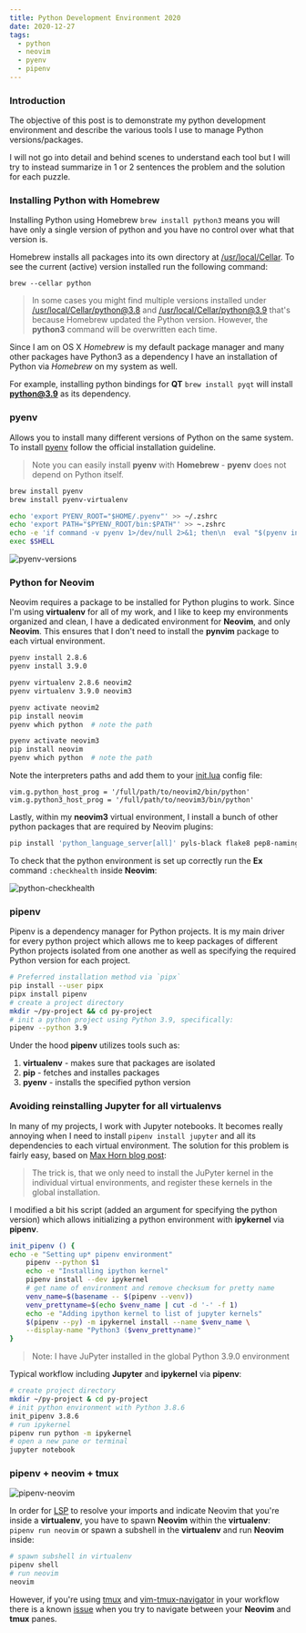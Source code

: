 ```yaml
---
title: Python Development Environment 2020
date: 2020-12-27
tags:
  - python
  - neovim
  - pyenv
  - pipenv
---
```


### Introduction

The objective of this post is to demonstrate my python development
environment and describe the various tools I use to manage Python
versions/packages.

I will not go into detail and behind scenes to understand each tool but I will
try to instead summarize in 1 or 2 sentences the problem and the solution for
each puzzle.

### Installing Python with Homebrew

Installing Python using Homebrew `brew install python3` means you will have
only a single version of python and you have no control over what that version is.

Homebrew installs all packages into its own directory at [/usr/local/Cellar]().
To see the current (active) version installed run the following command:

`brew --cellar python`

> In some cases you might find multiple versions installed under
> [/usr/local/Cellar/python@3.8]() and [/usr/local/Cellar/python@3.9]() that's
> because Homebrew updated the Python version. However, the **python3** command
> will be overwritten each time.

Since I am on OS X _Homebrew_ is my default package manager and many other packages
have Python3 as a dependency I have an installation of Python via _Homebrew_ on
my system as well.

For example, installing python bindings for **QT** `brew install pyqt` will install **python@3.9** as its dependency.

### pyenv

Allows you to install many different versions of Python on the same system.
To install [pyenv](https://github.com/pyenv/pyenv) follow the official
installation guideline.

> Note you can easily install **pyenv** with **Homebrew** - **pyenv** does not depend on Python itself.

```bash
brew install pyenv
brew install pyenv-virtualenv

echo 'export PYENV_ROOT="$HOME/.pyenv"' >> ~/.zshrc
echo 'export PATH="$PYENV_ROOT/bin:$PATH"' >> ~.zshrc
echo -e 'if command -v pyenv 1>/dev/null 2>&1; then\n  eval "$(pyenv init -)"\nfi' >> ~/.zshrc
exec $SHELL
```

![pyenv-versions](./pyenv-versions.png)

### Python for Neovim

Neovim requires a package to be installed for Python plugins to work.
Since I'm using **virtualenv** for all of my work, and I like to keep my environments
organized and clean, I have a dedicated environment for **Neovim**, and only **Neovim**. This ensures
that I don't need to install the **pynvim** package to each virtual environment.

```bash
pyenv install 2.8.6
pyenv install 3.9.0

pyenv virtualenv 2.8.6 neovim2
pyenv virtualenv 3.9.0 neovim3

pyenv activate neovim2
pip install neovim
pyenv which python  # note the path

pyenv activate neovim3
pip install neovim
pyenv which python  # note the path
```

Note the interpreters paths and add them to your [init.lua](https://github.com/richban/.dotfiles/blob/master/dotfiles/config/nvim/init.lua) config file:

```
vim.g.python_host_prog = '/full/path/to/neovim2/bin/python'
vim.g.python3_host_prog = '/full/path/to/neovim3/bin/python'
```

Lastly, within my **neovim3** virtual environment, I install a bunch of other python
packages that are required by Neovim plugins:

```bash
pip install 'python_language_server[all]' pyls-black flake8 pep8-naming jupyter_qtconsole_colorschemes
```

To check that the python environment is set up correctly run the **Ex** command `:checkhealth` inside **Neovim**:

![python-checkhealth](./python-checkhealth.png)

### pipenv

Pipenv is a dependency manager for Python projects. It is my main driver for every python project which allows me to keep packages of different Python projects isolated from one another as well as specifying the required Python version for each project.

```bash
# Preferred installation method via `pipx`
pip install --user pipx
pipx install pipenv
# create a project directory
mkdir ~/py-project && cd py-project
# init a python project using Python 3.9, specifically:
pipenv --python 3.9
```

Under the hood **pipenv** utilizes tools such as:

1. **virtualenv** - makes sure that packages are isolated
2. **pip** - fetches and installes packages
3. **pyenv** - installs the specified python version

### Avoiding reinstalling Jupyter for all virtualenvs

In many of my projects, I work with Jupyter notebooks. It becomes really annoying when I need to install `pipenv install jupyter` and all its dependencies to each virtual environment.
The solution for this problem is fairly easy, based on [Max Horn blog post](https://expectationmax.github.io/2018/Neovim-pipenv-based-development-environment/):

> The trick is, that we only need to install the JuPyter kernel in the individual virtual environments, and register these kernels in the global installation.

I modified a bit his script (added an argument for specifying the python version) which allows initializing a python environment with **ipykernel** via **pipenv**.

```bash
init_pipenv () {
echo -e "Setting up* pipenv environment"
    pipenv --python $1
    echo -e "Installing ipython kernel"
    pipenv install --dev ipykernel
    # get name of environment and remove checksum for pretty name
    venv_name=$(basename -- $(pipenv --venv))
    venv_prettyname=$(echo $venv_name | cut -d '-' -f 1)
    echo -e "Adding ipython kernel to list of jupyter kernels"
    $(pipenv --py) -m ipykernel install --name $venv_name \
    --display-name "Python3 ($venv_prettyname)"
}
```

> Note: I have JuPyter installed in the global Python 3.9.0 environment

Typical workflow including **Jupyter** and **ipykernel** via **pipenv**:

```bash
# create project directory
mkdir ~/py-project & cd py-project
# init python environment with Python 3.8.6
init_pipenv 3.8.6
# run ipykernel
pipenv run python -m ipykernel
# open a new pane or terminal
jupyter notebook
```

### pipenv + neovim + tmux

![pipenv-neovim](./pipenv-neovim.png)

In order for [LSP]() to resolve your imports and indicate Neovim that you're inside a **virtualenv**,
you have to spawn **Neovim** within the **virtualenv**: `pipenv run neovim` or spawn a subshell in the **virtualenv**
and run **Neovim** inside:

```bash
# spawn subshell in virtualenv
pipenv shell
# run neovim
neovim
```

However, if you're using [tmux]() and [vim-tmux-navigator](https://github.com/christoomey/vim-tmux-navigator)
in your workflow there is a known [issue](https://github.com/christoomey/vim-tmux-navigator/issues/195) when you
try to navigate between your **Neovim** and **tmux** panes.
